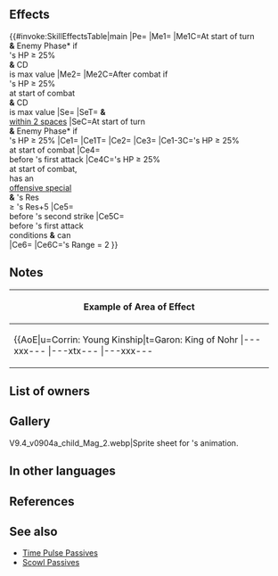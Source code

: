 {{Weapon Infobox
|tagid=SID_戦神の闇夜の竜石
|intID=4667
|image=wep_ac089
|exclusive=1
|weaponType=Dragonstone
|cost=400
|might=16
|range=1
|cooldown=-1
|effect=Accelerates Special trigger (cooldown count-1).<br>If foe's Range = 2, calculates damage using the lower of foe's Def or Res.<br><br>At start of turn, and at start of enemy phase (except for in Summoner Duels), if unit's HP ≥ 25%, grants【Draconic Hex】to unit and allies within 2 spaces of unit, and if unit's Special cooldown count is at its maximum value, grants Special cooldown count-1 to unit.<br><br>At start of combat, if unit's HP ≥ 25%, inflicts penalty on foe's Atk/Spd/Def/Res = number of foes within 3 rows or 3 columns centered on unit × 3, + 5 (max 14; if unit triggers Savior, value is treated as 14), unit deals +X damage (excluding area-of-effect Specials), and reduces damage from foe's attacks by X during combat (excluding area-of-effect Specials; X = number of allies within 3 spaces of unit × 5; max 15; if unit triggers Savior, value is treated as 15), and also, if foe's attack can trigger foe's Special and unit's Res ≥ foe's Res+5, triggers the following effects during combat: inflicts Special cooldown count+1 on foe before foe's first attack and if foe's first attack triggers the "attacks twice" effect, inflicts Special cooldown count+1 on foe before foe's second strike as well (in either case, cannot exceed the foe's maximum Special cooldown).<br><br>If unit's HP ≥ 25% at start of combat and unit's Special cooldown count is at its maximum value after combat, grants Special cooldown count-1 to unit after combat.<br><br>【Draconic Hex】<br>Inflicts Atk/Spd/Def/Res-5 on foe during combat and inflicts penalty on each of those stats = 5 - current penalty on each of those stats during combat for 1 turn (min 0; calculates each stat penalty independently).
|required=Flametongue
|properties=
}}
==Effects==
{{#invoke:SkillEffectsTable|main
|Pe={{Eft|Accelerates Special}}
|Me1={{Eft|Reduce Cooldown|1}}
|Me1C=At start of turn<br>'''&''' Enemy Phase* if<br>{{Tgt|Unit}}'s HP ≥ 25%<br>'''&''' {{Tgt|Unit}} CD<br>is max value
|Me2={{Eft|Reduce Cooldown|1}}
|Me2C=After combat if<br>{{Tgt|Unit}}'s HP ≥ 25%<br>at start of combat<br>'''&''' {{Tgt|Unit}} CD<br>is max value
|Se={{SEt|Draconic Hex}}
|SeT={{Tgt|Unit}} '''&''' {{Tgt|Allies}}<br>[[within 2 spaces]]
|SeC=At start of turn<br>'''&''' Enemy Phase* if<br>{{Tgt|Unit}}'s HP ≥ 25%
|Ce1={{Eft|Temporary debuffs|Atk/Spd/Def/Res|3 x {{Tgt|Foes}} within<br>[[3 rows or 3 columns]]<br>centered on {{Tgt|Unit}}, + 5|max=14**}}
|Ce1T={{Tgt|Foe}}
|Ce2={{Eft|Damage Boost|5 x {{Tgt|Allies}}<br>[[within 3 spaces]]|max=15**}}
|Ce3={{Eft|Damage Reduction|5 x {{Tgt|Allies}}<br>[[within 3 spaces]]|max=15**}}
|Ce1-3C={{Tgt|Unit}}'s HP ≥ 25%<br>at start of combat
|Ce4={{Eft|Increase Cooldown|1}}<br>before {{Tgt|Foe}}'s first attack
|Ce4C={{Tgt|Unit}}'s HP ≥ 25%<br>at start of combat,<br>{{Tgt|Foe}} has an<br>[[offensive special]]<br>'''&''' {{Tgt|Unit}}'s Res<br>≥ {{Tgt|Foe}}'s Res+5
|Ce5={{Eft|Increase Cooldown|1}}<br>before {{Tgt|Foe}}'s second strike
|Ce5C={{Eft|Increase Cooldown|1}}<br>before {{Tgt|Foe}}'s first attack<br>conditions '''&''' {{Tgt|Foe}} can<br>{{Eft|attacks twice}}
|Ce6={{Eft|Lower Def Res}}
|Ce6C={{Tgt|Foe}}'s Range = 2
}}
<b>{{Hatnote|&#42; Excluding Enemy Phase in [[Summoner Duels]].<br>&#42;&#42; If {{Tgt|Unit}} triggers {{Eft|Savior}}, value is treated as max.}}</b>

==Notes==
{{LowerDefRes}}
{{Draconic Hex}}
{{Start of turn Special modification}}
{{Temporary debuffs}}
{{FlatDamageBoost|X (max: 15)}}
{{FlatDamageReduction|X (max: 15)}}
{{CombatCooldownCount|+1}}
{{After combat Special modification}}
{|class="wikitable default mw-collapsible" 
!Example of Area of Effect
|-
|align="middle" style="max-width:450px;margin:auto"|{{AoE|u=Corrin: Young Kinship|t=Garon: King of Nohr
|---xxx---
|---xtx---
|---xxx---
|xxxxxxxxx
|xxxxuxxxx
|xxxxxxxxx
|---xxx---
|---xxx---
|---xxx---
}}
|}
==List of owners==
{{Skill Hero List}}
==Gallery==
<gallery>
V9.4_v0904a_child_Mag_2.webp|Sprite sheet for {{PAGENAME}}'s animation.
</gallery>
==In other languages==
{{OtherLanguages
|japanese=
|german=
|spanishEU=
|spanishLA=
|french=
|italian=
|chineseTW=
|portuguese=
}}
==References==
<references/>
==See also==
{{See also skills|cond=(Description LIKE '%【Draconic Hex】%' OR Description LIKE '%if unit triggers Savior, value is treated%' OR Description LIKE '%Special cooldown count+%before foe_s second strike%') AND Exclusive='1'}}
* [[Time Pulse Passives]]
* [[Scowl Passives]]
{{Weapons Navbox}}